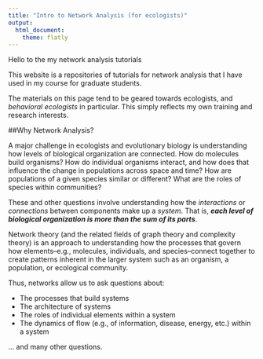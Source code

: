 ```yaml
---
title: "Intro to Network Analysis (for ecologists)"
output: 
  html_document:
    theme: flatly
---
```


Hello to the my network analysis tutorials

This website is a repositories of tutorials for network analysis that I have used in my course for graduate students. 

The materials on this page tend to be geared towards ecologists, and *behavioral ecologists* in particular. This simply reflects my own training and research interests.  

##Why Network Analysis?

A major challenge in ecologists and evolutionary biology is understanding how levels of biological organization are connected. How do molecules build organisms? How do individual organisms interact, and how does that influence the change in populations across space and time? How are populations of a given species similar or different? What are the roles of species within communities? 

These and other questions involve understanding how the *interactions* or *connections* between components make up a *system*. That is, ***each level of biological organization is more than the sum of its parts***. 

Network theory (and the related fields of graph theory and complexity theory) is an approach to understanding how the processes that govern how elements--e.g., molecules, individuals, and species--connect together to create patterns inherent in the larger system such as an organism, a population, or ecological community. 

Thus, networks allow us to ask questions about:

* The processes that build systems
* The architecture of systems
* The roles of individual elements within a system
* The dynamics of flow (e.g., of information, disease, energy, etc.) within a system

... and many other questions. 


